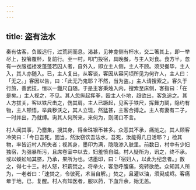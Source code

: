 ```yaml
---
---
---
```

title: 盗有法水
---



秦有估客，负贩远行，过荒祠而息。渴甚，见神龛侧有杯水，交二箸其上，即一举尽上，投箸覆杯，复前行。至一村，叩门投宿，具晚餐，与主人对食。食方半，忽有一衣服褴褛发蓬蓬若囚人者，自外入，即立主人侧，主人不顾。须臾餐毕，主人入，其人亦随入。已，主人复出，从客谈，客因从容问顷所见为何许人，主人曰：「无之。」客因以告，曰：「此无乃鬼耶？不然，当为盗。」主人请搜索之。客久于行旅，善武技，恒以一鐡尺自随。于是主客秉烛入内，搜索至床侧，客指曰：「在是矣。」主人视之，不见。其人忽纵起挥拳，殴主人仆地，趋欲出，客急追之。其人方拔关，客以铁尺击之，伤其肩。主人已蹶起，见客手铁尺，挥舞力鬬，隐约有物，主人顿悟，举粪秽沃之，其人立现，然猛甚，主客合搏之。主人有妻有二子，一时并出，乃就缚。询其人何所来，来何为，则闭口不言。

村人闻其事，乃麕集，搜其身，得金珠银币甚多。众恶其不承，痛挞之。其人顾客冷笑曰：「今日吾死，固当，然汝窃饮吾法水，吾死，汝能得几日活耶？」检其物，率皆近村人所失者；视其身，墨印为满，隐隐渗入肤里。前数日，村中有少妇独宿，为强暴所污，且席卷室中以去，妇羞愤自缢。村人疑所为，讯之，终不承。或以蜈蚣啮其脐，乃承，果所为也。诘墨印，曰：「宿妇人，以此为纪念者。」数之，得七十三。村人怒，积薪焚之。将举火，客忽呼腹痛，宛转欲绝。众知其人所为，一老者曰：「速焚之，令彼死，术当自解。」焚之，且灌以油，须臾成烬。客痛晕于地，已，复醒。村人有知医者，服以药，下血升余，始无恙。